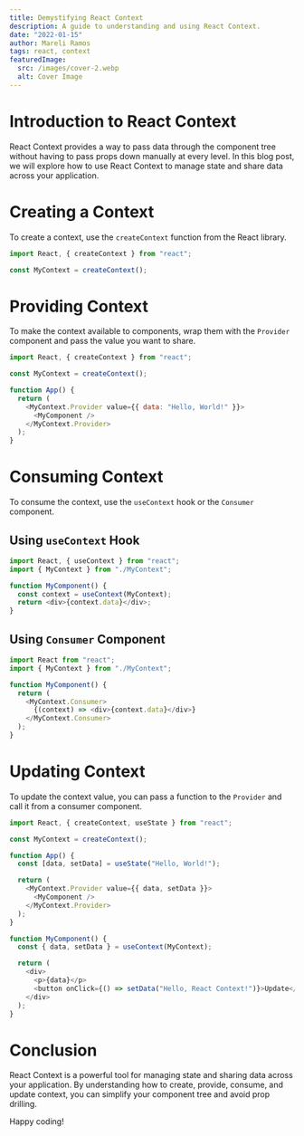```yaml
---
title: Demystifying React Context
description: A guide to understanding and using React Context.
date: "2022-01-15"
author: Mareli Ramos
tags: react, context
featuredImage:
  src: /images/cover-2.webp
  alt: Cover Image
---
```


# Introduction to React Context

React Context provides a way to pass data through the component tree without having to pass props down manually at every level. In this blog post, we will explore how to use React Context to manage state and share data across your application.

# Creating a Context

To create a context, use the `createContext` function from the React library.

```javascript
import React, { createContext } from "react";

const MyContext = createContext();
```

# Providing Context

To make the context available to components, wrap them with the `Provider` component and pass the value you want to share.

```javascript
import React, { createContext } from "react";

const MyContext = createContext();

function App() {
  return (
    <MyContext.Provider value={{ data: "Hello, World!" }}>
      <MyComponent />
    </MyContext.Provider>
  );
}
```

# Consuming Context

To consume the context, use the `useContext` hook or the `Consumer` component.

## Using `useContext` Hook

```javascript
import React, { useContext } from "react";
import { MyContext } from "./MyContext";

function MyComponent() {
  const context = useContext(MyContext);
  return <div>{context.data}</div>;
}
```

## Using `Consumer` Component

```javascript
import React from "react";
import { MyContext } from "./MyContext";

function MyComponent() {
  return (
    <MyContext.Consumer>
      {(context) => <div>{context.data}</div>}
    </MyContext.Consumer>
  );
}
```

# Updating Context

To update the context value, you can pass a function to the `Provider` and call it from a consumer component.

```javascript
import React, { createContext, useState } from "react";

const MyContext = createContext();

function App() {
  const [data, setData] = useState("Hello, World!");

  return (
    <MyContext.Provider value={{ data, setData }}>
      <MyComponent />
    </MyContext.Provider>
  );
}

function MyComponent() {
  const { data, setData } = useContext(MyContext);

  return (
    <div>
      <p>{data}</p>
      <button onClick={() => setData("Hello, React Context!")}>Update</button>
    </div>
  );
}
```

# Conclusion

React Context is a powerful tool for managing state and sharing data across your application. By understanding how to create, provide, consume, and update context, you can simplify your component tree and avoid prop drilling.

Happy coding!
